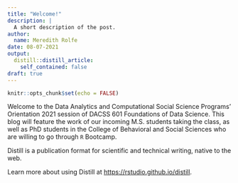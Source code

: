 ```yaml
---
title: "Welcome!"
description: |
  A short description of the post.
author:
  name: Meredith Rolfe
date: 08-07-2021
output:
  distill::distill_article:
    self_contained: false
draft: true
---
```



```r
knitr::opts_chunk$set(echo = FALSE)
```

Welcome to the Data Analytics and Computational Social Science Programs' Orientation 2021 session of DACSS 601 Foundations of Data Science. This blog will feature the work of our incoming M.S. students taking the class, as well as PhD students in the College of Behavioral and Social Sciences who are willing to go through `R` Bootcamp.

Distill is a publication format for scientific and technical writing, native to the web.

Learn more about using Distill at <https://rstudio.github.io/distill>.


